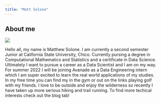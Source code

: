 ```yaml
---
title: "Matt Solone"
---
```


## About me

![ ](/Users/mattsolone/Documents/School/Spring 2022/MATH 485/IMG_1850.png)

Hello all, my name is Matthew Solone. I am currently a second semester Junior at California State University, Chico. Currently pursing a degree in Computational Mathematics and Statistics and a certificate in Data Science. Ultimately I want to pursue a career as a Data Scientist and I am on my way. For summer 2022 I will be joining Avanade as a Data Engineering intern which I am super excited to learn the real world applications of my studies. In my free time you can find my in the gym or out on the links playing golf with my friends. I love to be outside and enjoy the wilderness so recently I have taken up more serious hiking and trail running. To find more techical interests check out the blog tab!
